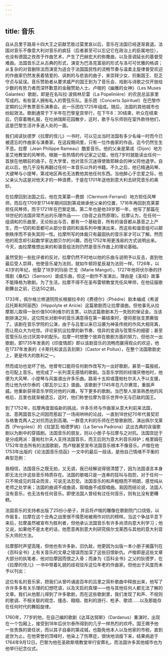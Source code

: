 ```yaml
---
---
---
```

title: 音乐
---




自从吕里于路易十四大王之前献艺胜过莫里哀以后，音乐在法国已经逐渐衰退。法国对音乐不像意大利对音乐的疯狂（后者甚至可以忘记它在政治上的臣属地位），也没有德国之孜孜于作曲艺术，产生了巴赫宏大的弥撒曲，以及音调延长的基督受难曲。法国音乐正从古典的形式，演变为巴洛克富丽的形式与洛可可优雅的格调；从复杂的对音删除法而演变为适合于法国国民性的流畅节奏与温柔主旋律普受欢迎的作曲家仍然发表着情爱的、讽刺的与悲哀的曲子，来崇拜少女、抗衡国王、贬乏守贞与延误。音乐赞助者从要求威严的国王到为了音乐会、戏剧与诗歌之仅开放给少数的有势力者而深怀歉意的金融赞助人士。卢梭的《幽雅的女神》（Les Muses Galantes）歌剧，即是在名叫拉·波佩林尼雷（La Popelinière）的农民总监家里写成的。有些富人拥有私人的管弦乐队。圣乐团（Concerts Spirituel）在巴黎作定期的公开售票音乐演奏会。此一乐团在1725年组成。随后，法国的其他城市也纷起效法。歌剧通常于下半年在巴黎皇宫举行，在下午8：30结束，听众在结束后，仍穿着晚礼服，在吐纳瑞斯花园散步，这时，歌手与乐师则在室外款待他们，这是巴黎生活许多迷人处的一面。

我们阅读狄德罗《拉摩的侄儿》一书时，可以见出当时法国有多少名噪一时而今已被遗忘的作曲家与演奏家。在这段期间里，只有一位作曲家的作品，迄今仍然生生不息。拉摩（Jean Philippe Rameau）酷爱音乐。他的父亲是第戎（Dijon）地方圣艾地教堂的风琴师。根据一些热情的传记家之记载，他在7岁时就能读出任何一首放在他眼前的曲子。在大学里，他对音乐沉迷得使致耶稣会的神父将他退学。自此以后，他几乎没有再翻过任何一本音乐以外的书籍。不久之后，他已精通风琴、大键琴与小提琴，第戎地区再也无法教他其他任何东西。当他醉心于恋爱之际，他父亲认为这是对他天才的一种浪费，于是在1701年送他到意大利去研究音乐的奥妙。

在拉摩回到法国之后，他在克莱蒙—费朗（Clermont-Ferrand）地方担任风琴师，而后在1709至1714年期间回到第戎继承他父亲的位置，1716年再回到克莱蒙担任风琴师，而于1721年在巴黎定居。第二年也是他39岁那一年，他写了那篇在18世纪的法国非常杰出的乐理作品——《协音之自然原理》。拉摩认为，在任何一组调和的乐曲里，无论标出与否，都有一个基础音，所有的谐音都从基音之上产生，而一切的和音都可从部分音调的和谐系列中推演出来，而这些和谐音组可以颠倒秩序而不丧失其同一性。拉摩所写的体裁只有最固执的音乐家才可以了解。然而他的观念却引起数学家达朗贝尔的兴趣，而在1752年用更浅易的方式说明出来。今天，由拉摩推想出来的和谐音组法则仍然是音乐作曲上的理论基础。

虽然受到一些批评者的反对，拉摩仍然不时地以他的乐曲与说明予以反击，直到他最后受人崇拜，他使音乐凝为法则，就如牛顿将星辰凝为法则一样。1726年，以43岁的年纪，他娶了18岁的玛丽·芒戈（Marie Mangot）。1727年他将伏尔泰的抒情剧《桑松》（Samson）谱成乐曲，但这一剧作不准演出，理由是《圣经》故事不能降格为歌剧。为了生活，拉摩不得不在圣布雷顿教堂充任风琴师，在他征服歌剧舞台之前，已达50之龄。

1733年，佩尔格兰修道院院长根据拉辛的《费德尔》（Phèdre）剧本编成《希波吕托斯和阿丽西》（Hippolyte et Aricie）这篇歌剧而让拉摩谱曲。但他事先从拉摩那儿取得一张价值500利维尔的支票，以防这篇歌剧本万一失败的保证金。当该剧排演之际，这位院长对剧中的音乐满意得在第一幕结束时，便将那张支票撕毁了。该剧在音乐学院的公演，由于与吕里以来已沿袭为神圣传统的作风大相背离，而让观众大为吃惊。评论家抗议拉摩的新节奏、怪异的变调与弦管乐的细密；甚至弦管乐队也讨厌其中的配乐。拉摩一时想整个放弃在歌剧方面的努力，但他次一出歌剧，即1735年发表的《印度情郎》即以该剧音乐的流畅而赢得观众的欢迎，他在1737年发表的《卡斯托和波吕丢刻斯》（Castor et Pollux），在整个法国歌剧史上，更是伟大的胜利之一。

然而成功也宠坏了他。他曾夸口能将任何剧作改写为一出好歌剧，甚至一篇报纸，也可配上音乐。他完成了一长列漠无感情的歌剧。当音乐学院的经理厌倦他时，他便为大风琴、小提琴与风笛谱出许多乐曲。路易十五抑或蓬帕杜尔夫人予以支援，而让他为伏尔泰的《那瓦尔公主》谱曲。该歌剧于1745年在凡尔赛宫，重振声威。他重新获得音乐学院对他的兴趣，写下更多的歌剧。当巴黎人渐渐熟悉他的风格后，吕里也就渐被遗忘，这时，他们称誉拉摩为音乐世界中无与匹敌的国王。

到了1752年，拉摩再度面临新的挑战，许多乐师与作曲家从意大利前来法国，法、意两国音乐之间因而惹起了一场闹哄哄的论战，一直到18世纪70年代普契尼与格鲁克两人之对抗而达到高潮。一群意大利的乐师在巴黎歌剧院，演出佩尔戈莱西（Pergolesi）的《拉瑟瓦·帕德罗纳》（La Serva Padrona）这出古典的诙谐歌剧以为剧中的穿插剧。法国音乐的朋友，则以小册子与拉摩与之对抗。法国宫廷于是分成两派：蓬帕杜尔夫人支持法国音乐，而王后则为意大利音乐辩护；格里姆在1752年攻击所有的法国歌剧，而卢梭甚至宣布法国音乐根本不像音乐。卢梭在他1753年出版的《论法国音乐信函》一文中的最后一段话，是他自己情绪不平衡的典型范例：

我相信，法国音乐之既无拍，又无调，我已经解说得很清楚了，因为法国语言本身即无法允许这些音乐特质存在。法国的歌唱只是一连串的狂叫与抱怨，对于任何一只不带成见的耳朵而言，可说无法忍受。法国音乐的和声粗糙而不明朗，感觉纯从老师之处学来；法国的曲调不成曲调，叙唱曲不成叙唱曲。我因而结论说，法国人没有音乐，也无法有任何音乐。即使法国人曾经有过任何音乐，则有比没有更糟糕。



法国音乐的支持者出版了25份小册子，并且将卢梭的雕像在歌剧院门口烧毁，以作报复。拉摩在这个丑角之战里很不情愿地被用作对抗的榜样。当这个争战平息下来后，拉摩虽然被宣布为胜利者，但他承认法国音乐有许多尚须向意大利学习；他又说，如果他不是太老的话，他愿意再到意大利研究佩尔戈莱西与其他的意大利音乐大师的方法。

拉摩那时声望高隆，但他也有许多新、旧仇敌，他更因为出版一本小册子揭露刊在《百科全书》上有关音乐的文章之错误而加深了这些旧恨新仇。卢梭即是这些文章大部分的执笔者，他对拉摩因而恨之入骨；而身为《百科全书》之父的狄德罗，在《拉摩的侄儿》一书中带着礼貌的歧视驳斥这位年老的作曲家。但他出于风度而未予以刊出：

这位有名的音乐家，把我们从曾吟诵逾百年的吕里之简朴歌曲中释放出来，他写了许许多多有关乐理的幻想呓语，以及天启的真理——他与其他任何人都无法了解的文章。我们从他那儿得到了许多歌剧，而在这些歌剧里，我们发现了和声、不规则的歌调、不相关联的观念、撞击、翱翔、胜利的游行、枪矛、歌颂……以及那能存在任何时代的舞蹈旋律。



1760年，77岁的他，在自己编的歌剧《达耳达努斯》（Dardanus）重演时，出现在一个包厢上，接受到18年后伏尔泰所得到的几乎一样热烈的欢呼。国王赐予他一张贵族的褒任状，而以其子自豪的第戎城，也豁免他本人以及他家的市税，直到逝世为止。在他荣誉的顶峰时，他染上了伤寒症，很快地消瘦下来，结果病逝于1764年9月12日。巴黎为他在圣欧斯塔教堂举行安葬礼，而法国许多其他城市也为他举行纪念仪式。